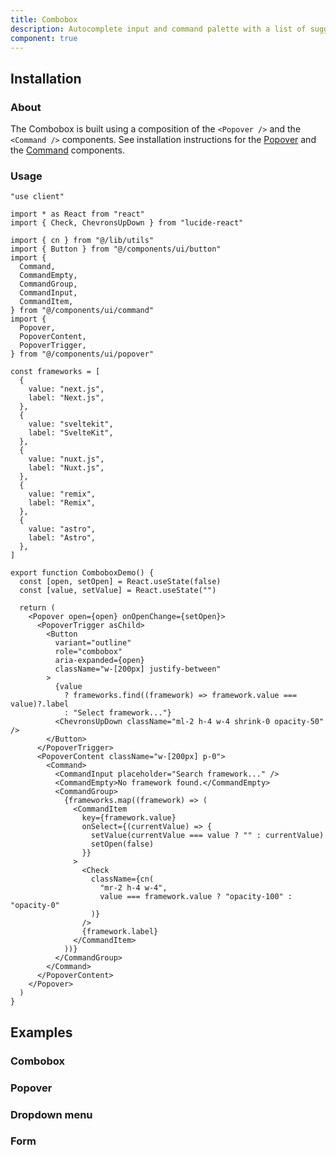 ```yaml
---
title: Combobox
description: Autocomplete input and command palette with a list of suggestions.
component: true
---
```


<ComponentPreview name="combobox-demo" />

## Installation

<Steps>

### About

The Combobox is built using a composition of the `<Popover />` and the `<Command />` components. See installation instructions for the [Popover](/docs/components/popover#installation) and the [Command](/docs/components/command#installation) components.

### Usage

```tsx
"use client"

import * as React from "react"
import { Check, ChevronsUpDown } from "lucide-react"

import { cn } from "@/lib/utils"
import { Button } from "@/components/ui/button"
import {
  Command,
  CommandEmpty,
  CommandGroup,
  CommandInput,
  CommandItem,
} from "@/components/ui/command"
import {
  Popover,
  PopoverContent,
  PopoverTrigger,
} from "@/components/ui/popover"

const frameworks = [
  {
    value: "next.js",
    label: "Next.js",
  },
  {
    value: "sveltekit",
    label: "SvelteKit",
  },
  {
    value: "nuxt.js",
    label: "Nuxt.js",
  },
  {
    value: "remix",
    label: "Remix",
  },
  {
    value: "astro",
    label: "Astro",
  },
]

export function ComboboxDemo() {
  const [open, setOpen] = React.useState(false)
  const [value, setValue] = React.useState("")

  return (
    <Popover open={open} onOpenChange={setOpen}>
      <PopoverTrigger asChild>
        <Button
          variant="outline"
          role="combobox"
          aria-expanded={open}
          className="w-[200px] justify-between"
        >
          {value
            ? frameworks.find((framework) => framework.value === value)?.label
            : "Select framework..."}
          <ChevronsUpDown className="ml-2 h-4 w-4 shrink-0 opacity-50" />
        </Button>
      </PopoverTrigger>
      <PopoverContent className="w-[200px] p-0">
        <Command>
          <CommandInput placeholder="Search framework..." />
          <CommandEmpty>No framework found.</CommandEmpty>
          <CommandGroup>
            {frameworks.map((framework) => (
              <CommandItem
                key={framework.value}
                onSelect={(currentValue) => {
                  setValue(currentValue === value ? "" : currentValue)
                  setOpen(false)
                }}
              >
                <Check
                  className={cn(
                    "mr-2 h-4 w-4",
                    value === framework.value ? "opacity-100" : "opacity-0"
                  )}
                />
                {framework.label}
              </CommandItem>
            ))}
          </CommandGroup>
        </Command>
      </PopoverContent>
    </Popover>
  )
}
```

</Steps>

## Examples

### Combobox

<ComponentPreview name="combobox-demo" />

### Popover

<ComponentPreview name="combobox-popover" />

### Dropdown menu

<ComponentPreview name="combobox-dropdown-menu" />

### Form

<ComponentPreview name="combobox-form" />

